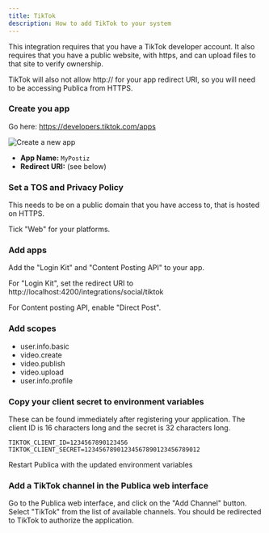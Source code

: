 ```yaml
---
title: TikTok
description: How to add TikTok to your system
---
```



<Callout>
This integration requires that you have a TikTok developer account. It also requires that you have a public website, with https, and can upload files to that site to verify ownership.

TikTok will also not allow http:// for your app redirect URI, so you will need to be accessing Publica from HTTPS.
</Callout>

<Steps>

### Create you app

Go here: https://developers.tiktok.com/apps

![Create a new app](./tiktok_create_app.png)

* **App Name:** `MyPostiz`
* **Redirect URI:** (see below)

<OAuth2Redirect provider = "tiktok" />

### Set a TOS and Privacy Policy

This needs to be on a public domain that you have access to, that is hosted on HTTPS. 

Tick "Web" for your platforms.

### Add apps

Add the "Login Kit" and "Content Posting API" to your app.

For "Login Kit", set the redirect URI to http://localhost:4200/integrations/social/tiktok

For Content posting API, enable "Direct Post".

### Add scopes

- user.info.basic
- video.create
- video.publish
- video.upload
- user.info.profile

### Copy your client secret to environment variables

These can be found immediately after registering your application. The client ID is 16 characters long and the secret is 32 characters long.


```env
TIKTOK_CLIENT_ID=1234567890123456
TIKTOK_CLIENT_SECRET=12345678901234567890123456789012
```

Restart Publica with the updated environment variables



### Add a TikTok channel in the Publica web interface

Go to the Publica web interface, and click on the "Add Channel" button. Select "TikTok" from the list of available channels. You should be redirected to TikTok to authorize the application.

</Steps>

